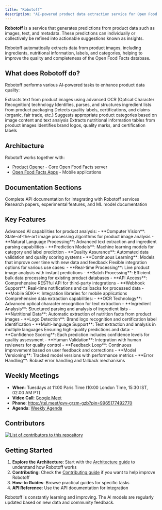 ```yaml
---
title: "Robotoff"
description: "AI-powered product data extraction service for Open Food Facts. Learn about computer vision, ingredient analysis, and machine learning features."
---
```



**Robotoff** is a service that generates predictions from product data such as images, text, and metadata. These predictions can individually or collectively be refined into actionable suggestions known as insights.

<Callout type="info">
  Robotoff automatically extracts data from product images, including
  ingredients, nutritional information, labels, and categories, helping to
  improve the quality and completeness of the Open Food Facts database.
</Callout>

## What does Robotoff do?

Robotoff performs various AI-powered tasks to enhance product data quality:

<Steps>
  <Step title="Image Analysis">
    Extracts text from product images using advanced OCR (Optical Character
    Recognition) technology
  </Step>
  <Step title="Ingredient Detection">
    Identifies, parses, and structures ingredient lists from product packaging
  </Step>
  <Step title="Label Recognition">
    Detects quality labels, certifications, and claims (organic, fair trade,
    etc.)
  </Step>
  <Step title="Category Prediction">
    Suggests appropriate product categories based on image content and text
    analysis
  </Step>
  <Step title="Nutrition Extraction">
    Extracts nutritional information tables from product images
  </Step>
  <Step title="Logo Detection">
    Identifies brand logos, quality marks, and certification labels
  </Step>
</Steps>

## Architecture

Robotoff works together with:

- [Product Opener](https://github.com/openfoodfacts/openfoodfacts-server) - Core Open Food Facts server
- [Open Food Facts Apps](https://github.com/openfoodfacts/smooth-app) - Mobile applications

## Documentation Sections

<Cards>
  <Card href="/docs/Robotoff/api-index" title="API Reference">
    Complete API documentation for integrating with Robotoff services
  </Card>
  <Card href="/docs/Robotoff/research" title="Research">
    Research papers, experimental features, and ML model documentation
  </Card>
</Cards>

## Key Features

<Accordions type="single">
  <Accordion title="Machine Learning Pipeline" id="ml-pipeline">
    Advanced AI capabilities for product analysis:
    - **Computer Vision**: State-of-the-art image processing algorithms for product image analysis
    - **Natural Language Processing**: Advanced text extraction and ingredient parsing capabilities
    - **Prediction Models**: Machine learning models for category and label prediction
    - **Quality Assurance**: Automated data validation and quality scoring systems
    - **Continuous Learning**: Models that improve over time with new data and feedback
  </Accordion>
  
  <Accordion title="Integration Capabilities" id="integration">
    Flexible integration options for various use cases:
    - **Real-time Processing**: Live product image analysis with instant predictions
    - **Batch Processing**: Efficient bulk data processing for existing product databases
    - **API Access**: Comprehensive RESTful API for third-party integrations
    - **Webhook Support**: Real-time notifications and callbacks for processed data
    - **Mobile SDK**: Integration libraries for mobile applications
  </Accordion>
  
  <Accordion title="Data Extraction Features" id="data-extraction">
    Comprehensive data extraction capabilities:
    - **OCR Technology**: Advanced optical character recognition for text extraction
    - **Ingredient Analysis**: Structured parsing and analysis of ingredient lists
    - **Nutritional Data**: Automatic extraction of nutrition facts from product images
    - **Logo Detection**: Brand logo recognition and certification label identification
    - **Multi-language Support**: Text extraction and analysis in multiple languages
  </Accordion>
  
  <Accordion title="Quality & Accuracy" id="quality-accuracy">
    Ensuring high-quality predictions and data:
    - **Confidence Scoring**: Each prediction includes confidence levels for quality assessment
    - **Human Validation**: Integration with human reviewers for quality control
    - **Feedback Loop**: Continuous improvement based on user feedback and corrections
    - **Model Versioning**: Tracked model versions with performance metrics
    - **Error Handling**: Robust error handling and fallback mechanisms
  </Accordion>
</Accordions>

## Weekly Meetings

- **When**: Tuesdays at 11:00 Paris Time (10:00 London Time, 15:30 IST, 02:00 AM PT)
- **Video Call**: [Google Meet](https://meet.google.com/qvv-grzm-gzb)
- **Phone**: https://tel.meet/qvv-grzm-gzb?pin=9965177492770
- **Agenda**: [Weekly Agenda](https://drive.google.com/open?id=1RUfmWHjtFVaBcvQ17YfXu6FW6oRFWg-2lncljG0giKI)

## Contributors

<a href="https://github.com/openfoodfacts/robotoff/graphs/contributors">
  <img
    alt="List of contributors to this repository"
    src="https://contrib.rocks/image?repo=openfoodfacts/robotoff"
  />
</a>

## Getting Started

1. **Explore the Architecture**: Start with the [Architecture guide](/docs/Robotoff/introduction/architecture) to understand how Robotoff works
2. **Contributing**: Check the [Contributing guide](/docs/Robotoff/introduction/contributing) if you want to help improve Robotoff
3. **How-to Guides**: Browse practical guides for specific tasks
4. **API Reference**: Use the API documentation for integration

<Callout type="info">
  Robotoff is constantly learning and improving. The AI models are regularly
  updated based on new data and community feedback.
</Callout>
